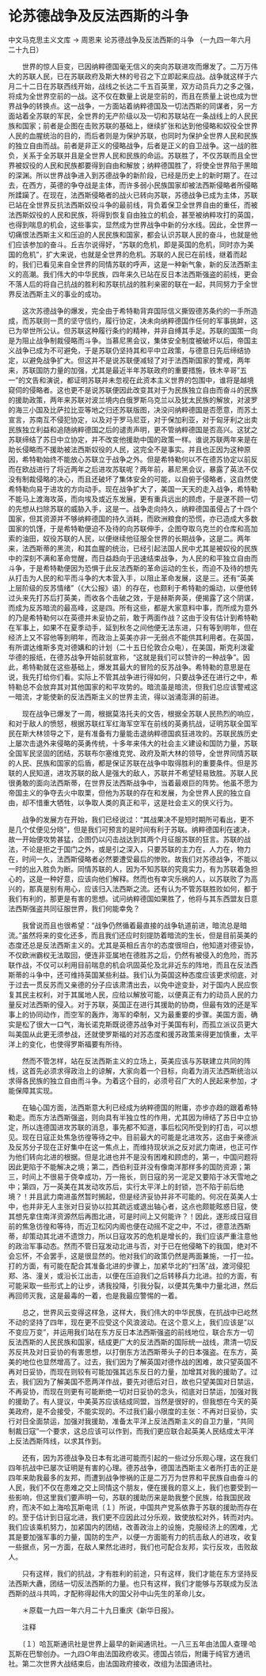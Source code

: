 # 论苏德战争及反法西斯的斗争

中文马克思主义文库 -> 周恩来
论苏德战争及反法西斯的斗争
（一九四一年六月二十九日）


　　世界的惊人巨变，已因纳粹德国毫无信义的突向苏联进攻而爆发了。二万万伟大的苏联人民，已在苏联政府及斯大林的号召之下立即起来应战。战争就这样于六月二十二日在苏联西线开始，战线之长达二千五百英里，双方动员兵力之多之强，将成为全世界空前的一战。这不仅在数量上说是空前的，而且在质量上说也成为世界战争的转换点。这一战争，一方面站着纳粹德国及一切法西斯的同谋者，另一方面站着全苏联的军民，全世界的无产阶级以及一切和苏联站在一条战线上的人民民族和国家；前者是企图在击败苏联的基础上，继续扩张和达到他侵略和奴役全世界人民的血腥统治的目的，而后者则是为保护苏联，也同时为保护全世界人民和民族的独立自由而战。前者是非正义的侵略战争，后者是正义的自卫战争。这一战的胜负，关系于全苏联并且是全世界人民和民族的命运。苏联胜了，不仅苏联而且全世界被奴役的人民和民族都要得到自由和解放；纳粹德国胜了，将使全世界陷于黑暗的深渊。所以世界战争进入到苏德战争的新阶段，已经是历史上的新时期了。在过去，在西方，英德的争夺战是主体，而许多弱小民族国家却被法西斯侵略者所侵略所蹂躏了。在现在，法西斯侵略者的战火已转向苏联，苏德战争已成为主体，苏联已站在全世界反抗法西斯奴役斗争的最前线，背负着保卫全世界自由的重任，而被法西斯奴役的人民和民族，将得到恢复自由独立的机会，甚至被纳粹攻打的英国，也得到喘息的机会，这些事实，显然成为世界战争中新的分水线。因此，全世界一切痛恨法西斯主义和压迫的人民民族和国家，都会认识苏联人民的奋斗，也就是他们应该参加的奋斗。丘吉尔说得好，"苏联的危机，即是英国的危机，同时亦为美国的危机"，扩大来说，也就是全世界的危机。苏联的人民已在前线，继着而起的，我们已看见来自全世界的同情苏联的呼声，这是一种新气象，新的反法西斯主义的高潮。我们伟大的中华民族，四年来久已站在反日本法西斯强盗的前线，更会不落人后的将自己抗战的胜利和苏联抗战的胜利亲密的联在一起，共同努力于全世界反法西斯主义的事业的成功。

　　这次苏德战争的爆发，完全由于希特勒背弃国际信义撕毁德苏条约的一手所造成，而苏联则一贯的坚守信约，履行协定，决未向纳粹德国作任何的军事挑衅，这已为举世所公认。但苏联这种履行条约的精神，并非自缚其手足。苏联的国策一向是为阻止战争制裁侵略而斗争。当慕尼黑会议，集体安全制度被破坏以后，帝国主义战争已成为不可避免，于是苏联仍坚持其和平中立政策，与德意日先后缔结协定，以避免战争扩大。但这并不是说苏联便减轻了对于法西斯国家的警戒，两年来，苏联国防力量的加强，尤其是最近半年苏联政府的重要措施，铁木辛哥"五一"的文告和演说，都证明苏联并未忽视在此资本主义世界的包围中，谁将是越境窥伺的侵略者。这也更不是说苏联便因此改变其对于为民族独立自由而奋斗的民族的援助政策，两年来苏联对波兰境内白俄罗斯乌克兰以及犹太民族的解放，对波罗的海三小国及比萨拉比亚等地之归还苏联版图，决没问纳粹德国是否愿意，而苏土宣言，苏南互不侵犯协定，以及对于罗马尼亚，对于保加利亚，对于匈牙利之出卖民族独立利益和追随纳粹德国之后的谴责声明，更不管纳粹德国是否高兴。这犹之苏联缔结了苏日中立协定，并不改变他援助中国的政策一样。谁说苏联两年来是在助长侵略而不援助被法西斯奴役的人民，这完全不是事实。并且也正因为这种原因，希特勒始终不能放心苏联立于战争之外。但是希特勒何以不在德苏协定以前反而在欧战进行了将近两年之后进攻苏联呢？两年前，慕尼黑会议，暴露了英法不仅没有制裁侵略的决心，而且还破坏了集体安全的可能，以自俯于侵略者，这自然使希特勒向易于进攻的方向动手。现在战争扩大了，美国一天天的走入战争，希特勒不能马上渡海攻英，而向埃及或近东发展，更有重兵远出的顾虑，于是遂不顾一切的先想从扫除苏联的威胁入手，这是一。战争走向持久，纳粹德国虽侵占了十四个国家，但其资源并不够纳粹德国的持久消耗，而欧洲粮食的恐慌，亦已造成大多数国家的饥馑，于是希特勒便迫不及待的向苏联伸手，企图夺取乌克兰的仓库和高加索的油田，奴役苏联的人民，以便继续他征服全世界的长期战争，这是二。两年来，法西斯蒂的黑流，和其血腥的统治，已经引起法国人民中尤其是被奴役的民族中的深刻不满和革命觉醒，而日益趋向于迅速结束战争，为人民的和平独立自由而斗争，于是希特勒便因为恐惧于此反法西斯的革命运动的生长，而迫不及待的想先从打击为人民的和平而斗争的大本营入手，以阻止革命发展，这是三。还有"英美上层阶级的反苏情绪"（《大公报》语）的存在，也颇利于希特勒的煽动，以便他转过头来先打苏后打英美，而收各个击破之效，于是赫斯奔英，便揭露了这个阴谋，而成为反苏暗流的最高峰，这是四。所有这些，都是大家意料中事，而所成为意外的乃是希特勒何以在英德并未妥协之前，敢于两面作战？这由于没有估计到希特勒在军事上，如果不在夏季动手，延到秋冬之间他便无法东进，只有等到明年，但在经济上又不容他等到明年，而政治上英美亦非一无弱点不能供其利用者。在英国，有所谓达维斯多克对德媾和的计划（二十五日伦敦合众电），在美国，斯克利泼霍华德的报纸，在德苏战争开始前就宣称，"这就是我们可以赞许的一种战争"。因此，希特勒就在这些基础上，爆发其最大的冒险的反苏战争。希特勒的意思是在说，我先打给你们看。实际上不管其战争进行得如何，只要战争还在进行之中，希特勒总不会放弃其对其他国家的和平攻势的。暗流虽是暗流，但我们总应该警戒这一暗流，才能使新的反法西斯主义的世界主流，得以汹涌澎湃的前进。

　　现在战争已爆发了一周，根据莫洛托夫的文告，根据全苏联人民热烈的响应，和对于敌人的愤怒，根据苏联红军红海军空军在前线的英勇抗战，证明苏联全国军民在斯大林领导之下，是有准备有力量能击退纳粹德国疯狂进攻的。苏联民族历史上屡次击退外来侵略的英勇传统，十多年来伟大的社会主义建设和国防力量，苏联全国军民坚固的团结，苏联布尔塞维克党、政府及斯大林的领导，全世界同情苏联的人民、民族和国家的后盾，都是保证苏联在战争中取得胜利的重要条件。但是苏联的人民知道，进攻苏联的敌人是强大的敌人，苏联并不希望轻易致胜。苏联人民很勇敢的面向法西斯蒂，在世界反法西斯战争中，当着最艰巨的阵势。他虽不愿为帝国主义的争夺去火中取栗，但他为苏联的存在和发展，为全世界人民的独立自由，却不惜重大牺牲，以争取人类的真正和平，这是社会主义的侠义行为。

　　战争的发展方在开始，我们已经说过："其战果决不是短时期所可看出，更不是几个仗便见分晓"，但是我们可预言的是时间有利于苏联。纳粹德国利在速决，故一开始便攻势甚猛，企图仍以闪击战达到其两个月征服苏联的狂言。苏联的战法，不论是拒之于国门之外，或是引之深入，只要苏联的主力在，人力在，物力在，时间一久，法西斯侵略者必然要遭受最后的惨败。故我们对苏德战争，不能以一时的出入胜负为断。同情苏联的人，因为不知苏联的究竟实力，有为苏联着急担心的，这是一种好意，应该向他们解释。然而也有幸灾乐祸的人，以苏联败了为高兴的，那真是别有用心，应该归入法西斯之流。还有认为不管苏联胜败如何，都于我们有利的，那更是有害的思想。试问纳粹德国如果胜了，他将与其东西盟友日意法西斯强盗共同征服世界，我们何能幸免？

　　我曾说而且也很希望："战争仍然循着最直接的战争轨道前进，暗流总是暗流。"虽然将来的变化还多，而且我们还应时刻提防着暗流的生长，但是目前英美的态度还总是反法西斯主义的。尤其是英相丘吉尔的态度很坦白，他知道对德妥协，不仅欧洲霸权无法取回，便连非亚属地在德胜苏之后，仍然有被侵入的危险，而苏联作战，不仅可以利用目前喘息的机会巩固英伦及北非近东的阵地，而且在反法西斯蒂的斗争中，还可维持英国某些利益。我们认为英国这种态度应该更求彻底，对于过去一贯反苏而又亲德的分子应该肃清出去，以免中途变卦，对于国内人民应恢复其民主权利，对于其属地人民，应给以解放可能，以便真正有力的动员人民的力量反对法西斯的侵入。对于苏联，英国正在进行其援助的协商，但最有效的还是军事上的协同动作，而空军的轰炸，海军的牵制，又为最重要的步骤。美国方面，确实是松了很大一口气，海长诺克斯既说德苏战争对于美国有利，而孤立派议员更大叫美国从此更无须参战，还就使罗斯福的对苏态度和援苏政策来得更加慎重，太平洋上的变化，也使得罗斯福要有所待。

　　然而不管怎样，站在反法西斯主义的立场上，英美应该与苏联建立共同的阵线，这首先必须求得政治上的谅解，大家向着一个目标，向着为消灭法西斯统治以求得各民族的独立自由而斗争。为着这个目的，必须号召广大的人民起来参加，才能保障其实现。

　　在轴心国方面，法西斯意大利已经成为纳粹德国的附庸，亦步亦趋的跟着希特勒走。而东方法西斯强盗，则向具有半独立性的作用，尤其因为缔结了苏日中立协定，所以连德国进攻苏联的消息，事先都不知道，事后松冈所受到的打击，可以想见。现在日寇正处焦急彷徨等待之中。目前最大的可能是北进攻苏，这由于亲德派及反苏分子现在正好集中在这一焦点上，而维持现状派之反对武力南进，也正可作为他们转向北进的根据。但是北进也并不是没有困难和顾虑的，第一，中国问题将因此更陷于不能解决之境；第二，西伯利亚并没有像南洋那样多的国防资源；第三，时间上不很易于侥幸成功，万一拖长，则日寇的另一泥足又要陷于冰天雪地之中；第四，万一英美在其发动攻苏后，实行太平洋上的封锁，岂不陷于前后绝境？！并且武力南进虽然暂时搁起，但是经济妥协并非不可能的。何况在英美人士中，也并非无人主张对日妥协以拉其疏远或退出轴心者，这点也颇能眩惑日寇，使其想先拿住南洋资源然后再图北进，可是时间上又何能许？！因此，遂形成日寇目前的焦急彷徨和等待，而近卫松冈内阁也便在动摇不定之中，不过，德意法西斯蒂，却策动其北进不遗馀力，所以日寇攻苏的危机是增长的，我们应该严重注意他的政治军事动态。然而不管日寇发动北进与否，对于已在他侵略下的我国，绝对不会忘怀，不会罢手，这是很显然的。他对我们的政策仍然是两面兼施，一打一拉。打的方面，有可能在配合其准备北进的步骤上，加紧华北的"扫荡"战，渡河侵犯郑、洛、潼关，或沿长江出击，以便在压迫我们之后转移兵力北进。拉的方面，有可能采取一些形式上的让步，诱我投降，引我分裂，以便其先集中力量北进，然后再回师灭我，这是最毒的一着，也是我最应警惕的一着。

　　总之，世界风云变得这样急，这样大，我们伟大的中华民族，在抗战中已屹然不动的坚持了四年，现在更不应受这个风浪波动。在这个意义上，我们应该是"以不变应万变"，并运用我们站在东方反日本法西斯强盗的前线地位，联合东方一切反法西斯的人民民族和国家，结成更广大的反法西斯的国际统一战线，肃清一切反苏反共及对日妥协的有害思想，以打倒东方法西斯蒂头子的日本强盗。在东方，英美的地位也显然增高了。过去，我们因为了解英国对德作战的困难，故只望英国不再对日妥协，而现在则较有可能加强其远东反日的力量，加增其对我的援助了。过去，我们因为了解美国不愿两洋作战，要先对德后对日，故也只望美国对日禁运，不再妥协，而现在则更有可能断绝一切对日妥协的念头，彻底对日禁运，加强对我的援助了。有人提议，中美英苏应该结成同盟，当然是很好的，但我想在今天的英美政府，是不会接受，不能实现的。不过我们最小限度的主张：不再对日妥协，实行对日全面禁运，加强对我援助，准备太平洋上反法西斯主义的自卫力量，"共同制裁日寇"一个要求，这总应该可以作到，而我们更应联合起英美人民结成太平洋上反法西斯阵线，以求其作到。

　　还有，因为苏德战争及日本有北进可能而引起的一些过分乐观心理，这在我们四年抗战中已屡次证明是有害的心理。德苏战争，德国法西斯主义者所打击的正是四年来助我最多的友邦，而遭到战争惨祸的正是二万万为世界和平民族自由奋斗的人民，我们不仅在患难之交上同情这个朋友，便在援我的意义上，我们也要受到一些影响，但这里我们要声明一句，苏联的援助历来是助我整个民族，给我国民政府，而决不如上海哈瓦斯电讯〔１〕所说，中国共产党系依靠于苏联的援助而存在的。至于估计到日寇北进，我们更不应因此过分乐观，致使放松对外，转而对内。我们应该乘机努力，加紧国内的团结，改善政治上的设施，克服经济上的困难，尤其是要加强军事的力量，国防的生产，以便一方面能有力的抗击敌人的进攻，收复一些据点，另一方面，在敌人果然北进时，我们也可配合友邦，实行反攻，击败敌人。

　　只有这样，我们的抗战，才有胜利的前途，只有这样，我们才能在东方坚持反法西斯大纛，团结一切反法西斯的力量。也只有这样，我们才能够与苏联成为反法西斯的战斗共鸣，才配称得起伟大的国父孙中山先生的革命儿女。



　　＊原载一九四一年六月二十九日重庆《新华日报》。

　　注释

　　〔１〕哈瓦斯通讯社是世界上最早的新闻通讯社。一八三五年由法国人查理·哈瓦斯在巴黎创办。一九四○年由法国政府收买。德国占领后，附庸于纯官方通讯社。第二次世界大战结束后，由法国政府接收，改组为法国通讯社。



